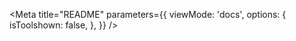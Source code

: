 


<Meta
    title="README"
    parameters={{
        viewMode: 'docs',
        options: {
            isToolshown: false,
        },
    }}
/>

<MarkdownRenderer markdown={rawReadme} />
